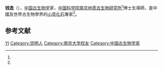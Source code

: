 {{Infobox scientist
| name = 錢逸
| image = 
| caption = 
| other_names = Qian Yi
| birth_date = 1939年3月
| birth_place = {{ROC}}[[江蘇省|江蘇省]][[崇明縣|崇明縣]]<br />（今[[上海市|上海市]][[崇明區|崇明區]]）
| nationality = {{PRC}}
| field             = [[古生物學|古生物學]]
| work_institutions = [[南京地質古生物研究所|南京地質古生物研究所]]
| alma_mater        = [[南京大學|南京大學]]
| prizes            = 1992年：[[中國科學院|中科院]][[國家自然科學一等獎|國家自然科學一等獎]]
| footnotes         =
| signature         =
}}
'''钱逸'''（{{bd|1939年|3月|}}），[[中国|中国]][[古生物学|古生物学]]家，[[中国科学院|中国科学院]][[南京地质古生物研究所|南京地质古生物研究所]]<ref name="Steiner2007" />博士生導師，是中國及世界古生物學界的[[小壳化石|小壳化石]]專家<ref name="钱逸1999" />。

==参考文献==
{{reflist |refs=
<ref name="Steiner2007">{{Cite journal | doi = 10.1016/j.palaeo.2007.03.046| last1 = Steiner | first1 = M. | last2 = Li | first2 = G. | last3 = Qian | first3 = Y. |author-link3=钱逸 | last4 = Zhu | first4 = M. | last5 = Erdtmann | first5 = B. D. | title = Neoproterozoic to Early Cambrian small shelly fossil assemblages and a revised biostratigraphic correlation of the Yangtze Platform (China) | journal = Palaeogeography, Palaeoclimatology, Palaeoecology | volume = 254 | page = 67 | year = 2007 | language = en }}</ref>
<ref name="钱逸1999">{{cite book |title=中国小壳化石分类学与生物地层学 |editor=[[钱逸|钱逸]] |location=[[北京|北京]] ([[中国|中国]]) |publisher=[[科学出版社|科学出版社]] |year=1999 |isbn=7-03-007599-4 |url=https://archive.org/stream/zhongguoxiaokehu00qian/zhongguoxiaokehu00qian_djvu.txt |language=zh-hans }}</ref>
}}

{{China-academic-bio-stub}}
{{Authority control}}
{{DEFAULTSORT:QIAN yi}}
[[Category:钱姓|YI]]
[[Category:崇明人|Category:崇明人]]
[[Category:南京大学校友|Category:南京大学校友]]
[[Category:中国古生物学家|Category:中国古生物学家]]